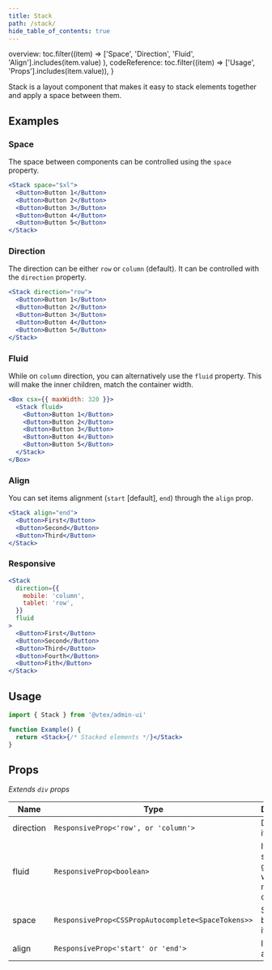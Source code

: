 ```yaml
---
title: Stack
path: /stack/
hide_table_of_contents: true
---
```



  overview: toc.filter((item) =>
    ['Space', 'Direction', 'Fluid', 'Align'].includes(item.value)
  ),
  codeReference: toc.filter((item) => ['Usage', 'Props'].includes(item.value)),
}

<Page toc={tabToc} hasTabs>

<Panel id="overview">

Stack is a layout component that makes it easy to stack elements together and apply a space between them.

## Examples

### Space

The space between components can be controlled using the `space` property.

```jsx live
<Stack space="$xl">
  <Button>Button 1</Button>
  <Button>Button 2</Button>
  <Button>Button 3</Button>
  <Button>Button 4</Button>
  <Button>Button 5</Button>
</Stack>
```

### Direction

The direction can be either `row` or `column` (default). It can be controlled with the `direction` property.

```jsx live
<Stack direction="row">
  <Button>Button 1</Button>
  <Button>Button 2</Button>
  <Button>Button 3</Button>
  <Button>Button 4</Button>
  <Button>Button 5</Button>
</Stack>
```

### Fluid

While on `column` direction, you can alternatively use the `fluid` property. This will make the inner children, match the container width.

```jsx live
<Box csx={{ maxWidth: 320 }}>
  <Stack fluid>
    <Button>Button 1</Button>
    <Button>Button 2</Button>
    <Button>Button 3</Button>
    <Button>Button 4</Button>
    <Button>Button 5</Button>
  </Stack>
</Box>
```

### Align

You can set items alignment (`start` [default], `end`) through the `align` prop.

```jsx live
<Stack align="end">
  <Button>First</Button>
  <Button>Second</Button>
  <Button>Third</Button>
</Stack>
```

### Responsive

```jsx live
<Stack
  direction={{
    mobile: 'column',
    tablet: 'row',
  }}
  fluid
>
  <Button>First</Button>
  <Button>Second</Button>
  <Button>Third</Button>
  <Button>Fourth</Button>
  <Button>Fith</Button>
</Stack>
```

</Panel>

<Panel id="codeReference">

## Usage

```jsx isStatic
import { Stack } from '@vtex/admin-ui'

function Example() {
  return <Stack>{/* Stacked elements */}</Stack>
}
```

## Props

_Extends `div` props_

| Name      | Type                                               | Description                                              | Required | Default    |
| --------- | -------------------------------------------------- | -------------------------------------------------------- | -------- | ---------- |
| direction | `ResponsiveProp<'row', or 'column'>`               | Direction of items                                       | 🚫       | `'column'` |
| fluid     | `ResponsiveProp<boolean>`                          | If the items should grow in width to match the container | 🚫       | `false`    |
| space     | `ResponsiveProp<CSSPropAutocomplete<SpaceTokens>>` | Space between items                                      | 🚫       | `0`        |
| align     | `ResponsiveProp<'start' or 'end'>`                 | Items alignment                                          | 🚫       | `start`    |

</Panel>

</Page>
